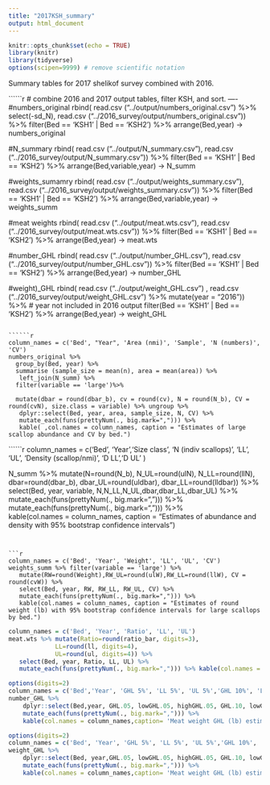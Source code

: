 ```yaml
---
title: "2017KSH_summary"
output: html_document
---
```


```r
knitr::opts_chunk$set(echo = TRUE)
library(knitr)
library(tidyverse)
options(scipen=9999) # remove scientific notation

```

Summary tables for 2017 shelikof survey combined with 2016.

``````r

# combine 2016 and 2017 output tables, filter KSH, and sort. ----
  #numbers_original 
  rbind(
    read.csv ("../output/numbers_original.csv") %>% select(-sd_N),
    read.csv ("../2016_survey/output/numbers_original.csv")) %>%
    filter(Bed == 'KSH1' | Bed == 'KSH2') %>% 
    arrange(Bed,year) -> numbers_original 

  #N_summary 
  rbind(
    read.csv ("../output/N_summary.csv"),
    read.csv ("../2016_survey/output/N_summary.csv")) %>% 
    filter(Bed == 'KSH1' | Bed == 'KSH2') %>% 
    arrange(Bed,variable,year) -> N_summ
  
  #weights_sumamry
  rbind(
    read.csv ("../output/weights_summary.csv"),
    read.csv ("../2016_survey/output/weights_summary.csv")) %>% 
    filter(Bed == 'KSH1' | Bed == 'KSH2') %>% 
    arrange(Bed,variable,year) -> weights_summ
  
  #meat weights 
  rbind(
    read.csv ("../output/meat.wts.csv"),
    read.csv ("../2016_survey/output/meat.wts.csv")) %>% 
    filter(Bed == 'KSH1' | Bed == 'KSH2') %>% 
    arrange(Bed,year) -> meat.wts
  
  #number_GHL 
  rbind(
    read.csv ("../output/number_GHL.csv"),
    read.csv ("../2016_survey/output/number_GHL.csv")) %>% 
    filter(Bed == 'KSH1' | Bed == 'KSH2') %>% 
    arrange(Bed,year) -> number_GHL
  
  #weight)_GHL
  rbind(
    read.csv ("../output/weight_GHL.csv") ,
    read.csv ("../2016_survey/output/weight_GHL.csv") %>% mutate(year = "2016")) %>% # year not included in 2016 output 
    filter(Bed == 'KSH1' | Bed == 'KSH2') %>% 
    arrange(Bed,year) -> weight_GHL
```

``````r
column_names = c('Bed', "Year", 'Area (nmi)', 'Sample', 'N (numbers)', 'CV')
numbers_original %>%
  group_by(Bed, year) %>%
  summarise (sample_size = mean(n), area = mean(area)) %>% 
   left_join(N_summ) %>% 
  filter(variable == 'large')%>%
		
  mutate(dbar = round(dbar_b), cv = round(cv), N = round(N_b), CV = round(cvN), size.class = variable) %>% ungroup %>% 
   dplyr::select(Bed, year, area, sample_size, N, CV) %>%  
   mutate_each(funs(prettyNum(., big.mark=","))) %>% 
   kable( ,col.names = column_names, caption = "Estimates of large scallop abundance and CV by bed.")  

```  

``````r
column_names = c('Bed', 'Year','Size class', 'N (indiv scallops)', 'LL', 'UL', 'Density (scallop/nmi)', 'D LL','D UL' )

N_summ %>% 
   mutate(N=round(N_b),
          N_UL=round(ulN),
          N_LL=round(llN),
          dbar=round(dbar_b),
          dbar_UL=round(uldbar),
          dbar_LL=round(lldbar)) %>% 
	   select(Bed, year, variable, N,N_LL,N_UL,dbar,dbar_LL,dbar_UL) %>% 
   mutate_each(funs(prettyNum(., big.mark=","))) %>%  mutate_each(funs(prettyNum(., big.mark=","))) %>%  
   kable(col.names = column_names, caption = "Estimates of abundance and density with 95% bootstrap confidence intervals")

```


```r

column_names = c('Bed', 'Year', 'Weight', 'LL', 'UL', 'CV')
weights_summ %>% filter(variable == 'large') %>% 
   mutate(RW=round(Weight),RW_UL=round(ulW),RW_LL=round(llW), CV = round(cvW)) %>% 
   select(Bed, year, RW, RW_LL, RW_UL, CV) %>%  
   mutate_each(funs(prettyNum(., big.mark=","))) %>% 
   kable(col.names = column_names, caption = "Estimates of round weight (lb) with 95% bootstrap confidence intervals for large scallops by bed.")

```


```r
column_names = c('Bed', 'Year', 'Ratio', 'LL', 'UL')
meat.wts %>% mutate(Ratio=round(ratio_bar, digits=3),
             LL=round(ll, digits=4),
             UL=round(ul, digits=4)) %>% 
   select(Bed, year, Ratio, LL, UL) %>%
   mutate_each(funs(prettyNum(., big.mark=","))) %>% kable(col.names = column_names, caption= 'Meat weight to round weight ratio (lb) by bed from individual scallops with 95% bootstrap confidence intervals.')
```


```r
options(digits=2)
column_names = c('Bed','Year', 'GHL 5%', 'LL 5%', 'UL 5%','GHL 10%', 'LL 10%', 'UL 10%')
number_GHL %>% 
	dplyr::select(Bed,year, GHL.05, lowGHL.05, highGHL.05, GHL.10, lowGHL.10, highGHL.10) %>% 
	mutate_each(funs(prettyNum(., big.mark=","))) %>% 
	kable(col.names = column_names,caption= 'Meat weight GHL (lb) estimates by bed, using meat weight estimate 1, for a 5 and 10 % exploitation rate.')
```


```r
options(digits=2)
column_names = c('Bed', 'Year', 'GHL 5%', 'LL 5%', 'UL 5%','GHL 10%', 'LL 10%', 'UL 10%')
weight_GHL %>% 
	dplyr::select(Bed, year,GHL.05, lowGHL.05, highGHL.05, GHL.10, lowGHL.10, highGHL.10) %>% 
	mutate_each(funs(prettyNum(., big.mark=","))) %>% 
	kable(col.names = column_names,caption= 'Meat weight GHL (lb) estimates by bed, using meat weight estimate 2, for a 5 and 10 % exploitation rate.')

```